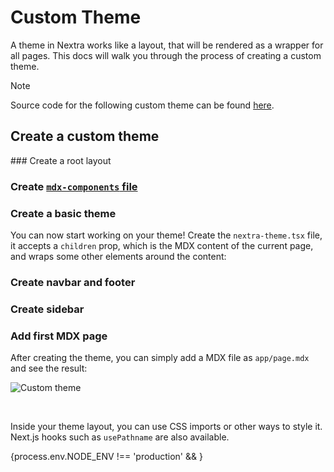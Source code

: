
# Custom Theme

A theme in Nextra works like a layout, that will be rendered as a wrapper for
all pages. This docs will walk you through the process of creating a custom
theme.

> [!NOTE]
>
> Source code for the following custom theme can be found
> [here](https://github.com/shuding/nextra/tree/main/apps/custom-theme).

## Create a custom theme

<Steps>
### Create a root layout

<ExampleCode example="custom-theme" filePath="app/layout.tsx" />

### Create [`mdx-components` file](/docs/file-conventions/mdx-components-file)

<ExampleCode
  example="custom-theme"
  filePath="mdx-components.jsx"
  metadata="/toc/2 {9}"
/>
<ExampleCode
  example="custom-theme"
  filePath="app/_components/toc.tsx"
  metadata="/toc/"
/>

### Create a basic theme

You can now start working on your theme! Create the `nextra-theme.tsx` file, it
accepts a `children` prop, which is the MDX content of the current page, and
wraps some other elements around the content:

<ExampleCode
  example="custom-theme"
  filePath="app/_components/nextra-theme.tsx"
  metadata="/children/"
/>

### Create navbar and footer

<ExampleCode example="custom-theme" filePath="app/_components/footer.tsx" />
<ExampleCode
  example="custom-theme"
  filePath="app/_components/navbar.tsx"
  metadata="/topLevelNavbarItems/"
/>

### Create sidebar

<ExampleCode
  example="custom-theme"
  filePath="app/_components/sidebar.tsx"
  metadata="/docsDirectories/"
/>

### Add first MDX page

After creating the theme, you can simply add a MDX file as `app/page.mdx` and
see the result:

![Custom theme](/assets/docs/custom-theme.png)

<br />

Inside your theme layout, you can use CSS imports or other ways to style it.
Next.js hooks such as `usePathname` are also available.

{process.env.NODE_ENV !== 'production' && <OldDocs />}

</Steps>
